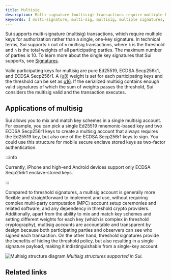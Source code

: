 ```yaml
---
title: Multisig
description: Multi-signature (multisig) transactions require multiple keys for authentication rather than a single key. Sui supports multisig transactions for pure Ed25519, ECDSA Secp256k1, and ECDSA Secp256r1 encryption keys.
keywords: [ multi-signature, multi-sig, multisig, multiple signatures, pure Ed25519, ECDSA Secp256k1, ECDSA Secp256r1 ]
---
```


Sui supports multi-signature (multisig) transactions, which require multiple keys for authorization rather than a single, one-key signature. In technical terms, Sui supports `k` out of `n` multisig transactions, where `k` is the threshold and `n` is the total weights of all participating parties. The maximum number of parties is 10. To learn more about the single key signatures that Sui supports, see [Signatures](./signatures.mdx).

Valid participating keys for multisig are pure Ed25519, ECDSA Secp256k1, and ECDSA Secp256r1. A ([u8](https://doc.rust-lang.org/std/primitive.u8.html)) weight is set for each participating keys and the threshold can be set as [u16](https://doc.rust-lang.org/std/primitive.u16.html). If the serialized multisig contains enough valid signatures of which the sum of weights passes the threshold, Sui considers the multisig valid and the transaction executes.

## Applications of multisig

Sui allows you to mix and match key schemes in a single multisig account. For example, you can pick a single Ed25519 mnemonic-based key and two ECDSA Secp256r1 keys to create a multisig account that always requires the Ed25519 key, but also one of the ECDSA Secp256r1 keys to sign. You could use this structure for mobile secure enclave stored keys as two-factor authentication.

:::info

Currently, iPhone and high-end Android devices support only ECDSA Secp256r1 enclave-stored keys.

:::

Compared to threshold signatures, a multisig account is generally more flexible and straightforward to implement and use,
without requiring complex multi-party computation (MPC) account setup ceremonies and related software, and any
dependency in threshold crypto providers. Additionally, apart from the ability to mix and match key schemes and setting
different weights for each key (which is complex in threshold cryptography), multisig accounts are
accountable and transparent by design because both participating parties and observers can see who signed each
transaction. On the other hand, threshold signatures provide the benefits of hiding the threshold policy, but also
resulting in a single signature payload, making it indistinguishable from a single-key account.

![Multisig structure diagram](images/sui_multisig_structures.png 'Supported multisig configurations in Sui')
_Multisig structures supported in Sui._

## Related links

<RelatedLink to="/guides/developer/cryptography/multisig.mdx" />